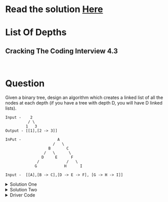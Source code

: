 # Read the solution [Here](https://quastor.org/cracking-the-coding-interview/trees-and-graph/list-of-depths)

# List Of Depths

## Cracking The Coding Interview 4.3

<br/>

# Question

Given a binary tree, design an algorithm which creates a linked list of all the nodes at each depth (if you have a tree with
depth D, you will have D linked lists).

```
Input -    2
          / \
         1   3
Output - [[1],[2 -> 3]]

InPut -                A
                     /   \
                   B       C
                 /   \      \
                D     E      F
              /            /   \
             G            H      I

Input -  [[A],[B -> C],[D -> E -> F], [G -> H -> I]]

```

<details>
  <summary>Solution One</summary>

Simple way to think of it is we have to build the a linked list for nodes at each level so, traverse the tree level by level and build the
linked list. linked list built for depth D can be used to build the linked list of nodes at depth D + 1. this solution is also a slight modification
of BFS.
    
```python

def get_list_of_depths(root: BinaryTreeNode) -> List[LinkedList]:
    list_of_depths, curr = [], LinkedList() 
    curr.insert(root)
    while len(curr) > 0:
        list_of_depths.append(curr)
        parent, curr = curr.head, LinkedList()
        while parent:
            if parent.data.left:
                curr.insert(parent.data.left)
            if parent.data.right:
                curr.insert(parent.data.right)
            parent = parent.next

    return list_of_depths

```
Time complexity O(n), we touch each nodes once.
Space complexity O(n) dominated by list_of_depths.
</details>
<details>
  <summary>Solution Two</summary>

Since we have to build linked list for nodes at each level we can build it with any kind of traversal as long as we know wich level nodes are in. We can 
use a variable depth and pass depth+1 to next level to keep track of depth, this solution is combination of dfs pre-order travel.

```python

def get_list_of_depths(root: BinaryTreeNode) -> List[LinkedList]:
    def dfs(root, depth, list_of_depths):
        if root == None:
            return
        depth_list = LinkedList()
        if len(list_of_depths) > depth:
            depth_list = list_of_depths[depth]
        else:
            list_of_depths.append(depth_list)
        depth_list.insert(root)
        dfs(root.left, depth + 1, list_of_depths)
        dfs(root.right, depth + 1, list_of_depths)

    list_of_depths = []
    dfs(root, 0, list_of_depths)
    return list_of_depths

```
Time complexity O(n), we touch each nodes once.
Space complexity O(n) dominated by list_of_depths.
</details> 
<details>
    <summary>Driver Code</summary>

```python

from typing import List


class LinkedList:
    def __init__(self):
        self.head = None
        self.tail = None
        self.size = 0


class ListNode:
    def __init__(self, data):
        self.data = data
        self.next = None


def insert(self, data):
    if not self.head:
        self.head = self.ListNode(data)
        self.tail = self.head
    else:
        self.tail.next = self.ListNode(data)
        self.tail = self.tail.next
    self.size += 1


def __len__(self):
    return self.size


class BinaryTreeNode:
    def __init__(self, data, left=None, right=None):
        self.data = data
        self.right = right
        self.left = left


root = BinaryTreeNode("A")
root.left = BinaryTreeNode("B")
root.right = BinaryTreeNode("C")
root.left.left = BinaryTreeNode("D")
root.left.right = BinaryTreeNode("E")
root.left.left.left = BinaryTreeNode("G")
root.right.right = BinaryTreeNode("C")
root.right.right.left = BinaryTreeNode("H")
root.right.right.right = BinaryTreeNode("I")

for linked_list in get_list_of_depths_bfs(root):
    result = []
    curr = linked_list.head
    while curr:
        result.append(curr.data.data)
        curr = curr.next

    print(result)

```
*Linked list implementation is naive

</details>

